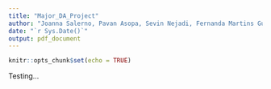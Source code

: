```yaml
---
title: "Major_DA_Project"
author: "Joanna Salerno, Pavan Asopa, Sevin Nejadi, Fernanda Martins Guiriati"
date: "`r Sys.Date()`"
output: pdf_document
---
```


```r
knitr::opts_chunk$set(echo = TRUE)
```

Testing...